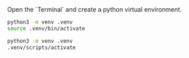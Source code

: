 <Step title="Create a virtual environment">
  Open the `Terminal` and create a python virtual environment.

  <CodeGroup>

  ```bash Mac
  python3 -m venv .venv
  source .venv/bin/activate
  ```

  ```bash Windows
  python3 -m venv .venv
  .venv/scripts/activate
  ```

  </CodeGroup>
</Step>



